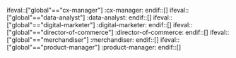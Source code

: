 ifeval::["global"=="cx-manager"]
:cx-manager:
endif::[]
ifeval::["global"=="data-analyst"]
:data-analyst:
endif::[]
ifeval::["global"=="digital-marketer"]
:digital-marketer:
endif::[]
ifeval::["global"=="director-of-commerce"]
:director-of-commerce:
endif::[]
ifeval::["global"=="merchandiser"]
:merchandiser:
endif::[]
ifeval::["global"=="product-manager"]
:product-manager:
endif::[]
